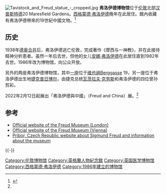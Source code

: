 {{noteTA
|G1=UK Places
|1=zh-hans:弗洛伊德; zh-hant:佛洛伊德; zh-sg:佛洛依德
|2=zh-cn:汉普斯特德; zh-tw:漢普斯特德; zh-hk:咸斯特;
}}
{{coord|51|32|54|N|0|10|40|W|type:landmark_region:GB|display=title}}
{{Infobox museum
    | name               = 弗洛伊德博物馆<br>Freud Museum
    | image              = [[File:Freud_Museum_London_1.jpg|270px]]
    | caption            = 
    | alt                = 
    | established        = 1986年7月28日
    | dissolved          = 
    | location           ={{UK}}伦敦汉普斯特得 Maresfield Gardens20号 
    | publictransit= Finchley Road [[File:Jubilee_roundel1.PNG|10px]] [[File:Metropolitan_roundel1.PNG|10px]]
    | website            = {{url|http://Freud.org.UK/about|Freud.org.UK}}
}}
[[Image:Tavistock_and_Freud_statue_-_cropped.jpg|left]]
'''弗洛伊德博物馆'''位于[[伦敦|伦敦]]北部[[汉普斯特德|汉普斯特德]]20 Maresfield Gardens。[[西格蒙德·弗洛伊德|西格蒙德·弗洛伊德]]晚年在此居住。館內收藏有弗洛伊德帶來的19世紀中國文物。<ref name=中國>{{cite news |title=組圖：弗洛伊德博物館展出19世紀中國文物 |url=https://www.epochtimes.com/b5/22/2/11/n13570396.htm |accessdate=2022-02-12 |archive-date=2022-03-10 |archive-url=https://web.archive.org/web/20220310020742/https://www.epochtimes.com/b5/22/2/11/n13570396.htm }}</ref>

==历史==
1938年[[德奥合并|德奥合并]]后，弗洛伊德逃亡伦敦，完成著作《摩西与一神教》，并在此接待精神分析患者。虽然一年后去世，但他的女儿[[安娜·弗洛伊德|安娜·弗洛伊德]]在此居住直到1982年去世。1986年改为博物馆，向公众开放。 

另外的两座弗洛伊德博物馆，其中[[弗洛伊德博物馆_(维也纳)|一座]]位于[[维也纳|维也纳]]Berggasse 19，另一座位于弗洛伊德出生地[[捷克|捷克]][[普日博尔|普日博尔]]，由捷克总统[[瓦茨拉夫·克劳斯|瓦茨拉夫·克劳斯]]和弗洛伊德的四位曾孙剪彩。

2022年2月12日起展出「弗洛伊德與中國」（Freud and China）展。<ref name=中國/>
==参考==
{{Reflist}}
*[http://www.freud.org.uk/ Official website of the Freud Museum (London)] {{Wayback|url=http://www.freud.org.uk/ |date=20140923082345 }}
*[http://www.freud-museum.at/e/index.html Official website of the Freud Museum (Vienna)] {{Wayback|url=http://www.freud-museum.at/e/index.html |date=20140530075426 }}
*[https://web.archive.org/web/20071219052215/http://pribor.infomorava.cz/encyklopedie/objekty1.phtml?id=50146&typ=444&id_obce=18450&lng=2&menu= Pribor, Czech Republic website about Sigmund Freud and information about the museum]

{{-}}
{{Authority control}}

[[Category:伦敦博物馆|Category:伦敦博物馆]]
[[Category:英格蘭人物紀念館|Category:英格蘭人物紀念館]]
[[Category:英国医学博物馆|Category:英国医学博物馆]]
[[Category:西格蒙德·弗洛伊德|Category:西格蒙德·弗洛伊德]]
[[Category:1986年建立的博物馆|Category:1986年建立的博物馆]]